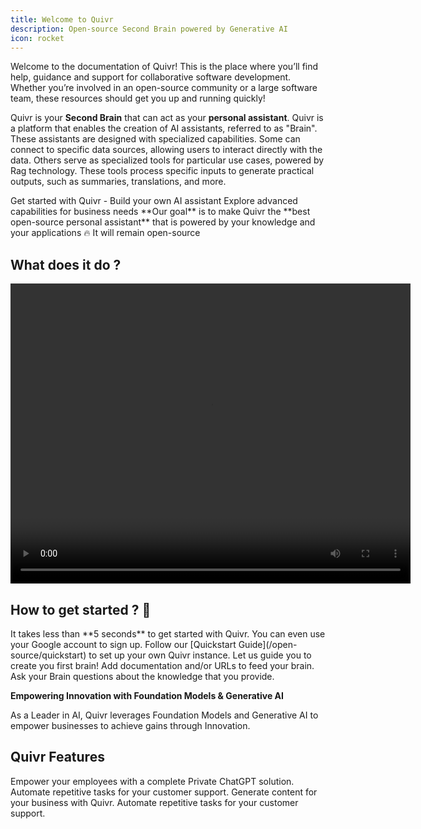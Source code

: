```yaml
---
title: Welcome to Quivr
description: Open-source Second Brain powered by Generative AI
icon: rocket
---
```


Welcome to the documentation of Quivr! This is the place where you’ll find help, guidance and support for collaborative software development. Whether you’re involved in an open-source community or a large software team, these resources should get you up and running quickly!

Quivr is your **Second Brain** that can act as your **personal assistant**. Quivr is a platform that enables the creation of AI assistants, referred to as "Brain". These assistants are designed with specialized capabilities. Some can connect to specific data sources, allowing users to interact directly with the data. Others serve as specialized tools for particular use cases, powered by Rag technology. These tools process specific inputs to generate practical outputs, such as summaries, translations, and more.

<CardGroup cols={2}>
  <Card title="Open Source" icon="rocket" href="open-source/quickstart">
    Get started with Quivr - Build your own AI assistant
  </Card>
  <Card
    title="Enterprise Features"
    icon="building"
    href="install"
  >
    Explore advanced capabilities for business needs
  </Card>
</CardGroup>

<Tip>
  **Our goal** is to make Quivr the **best open-source personal assistant** that
  is powered by your knowledge and your applications 🔥 It will remain
  open-source
</Tip>

## What does it do ?

<div style={{ textAlign: "center" }}>
  <video width="640" height="480" controls>
    <source
      src="https://quivr-cms.s3.eu-west-3.amazonaws.com/singlestore_demo_quivr_232893659c.mp4"
      type="video/mp4"
    />
    Your browser does not support the video tag.
  </video>
</div>

## How to get started ? 👀

<Tip>
  It takes less than **5 seconds** to get started with Quivr. You can even use
  your Google account to sign up.
</Tip>

<Steps>
  <Step title="Get Started">
    Follow our [Quickstart Guide](/open-source/quickstart) to set up your own Quivr instance.
  </Step>
  <Step title="Create a Brain">
    Let us guide you to create you first brain!
  </Step>
  <Step title="Feed this Brain">
    Add documentation and/or URLs to feed your brain.
  </Step>
  <Step title="Ask Questions to your Brain">
    Ask your Brain questions about the knowledge that you provide.
  </Step>
</Steps>

**Empowering Innovation with Foundation Models & Generative AI**

As a Leader in AI, Quivr leverages Foundation Models and Generative AI to empower businesses to achieve gains through Innovation.

<CardGroup cols={4}>
  <Card title="50k+ users" icon="user" />
  <Card title="10k+ companies" icon="building" />
  <Card title="30k+ github stars" icon="star" />
  <Card title="Top 100 open-source" icon="osi" />
</CardGroup>

## Quivr Features

<CardGroup cols={2}>
  <Card title="Brain Creation">
    Empower your employees with a complete Private ChatGPT solution.
  </Card>
  <Card title="Quivr Assistants" >
    Automate repetitive tasks for your customer support.
  </Card>
  <Card title="Brain Sharing" >
    Generate content for your business with Quivr.
  </Card>
  <Card title="Chat" >
    Automate repetitive tasks for your customer support.
  </Card>
</CardGroup>


